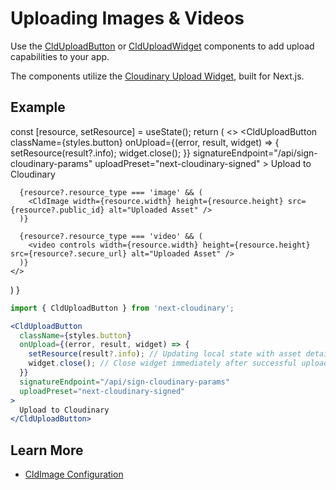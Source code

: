 



<Head>
  <title>Background Removal - Next Cloudinary</title>
  <meta name="og:title" content="Removing a Background from an Image - Next Cloudinary" />
  <meta name="og:url" content={`https://next-cloudinary.spacejelly.dev/guides/background-removal`} />
</Head>

<OgImage
  title="Background Removal"
  twitterTitle="Removing a Background from an Image"
/>

# Uploading Images & Videos

Use the [CldUploadButton](/components/clduploadbutton/basic-usage) or [CldUploadWidget](/components/clduploadwidget/basic-usage) components to add upload capabilities to your app.

The components utilize the [Cloudinary Upload Widget](https://cloudinary.com/documentation/upload_widget), built for Next.js.

## Example

  const [resource, setResource] = useState();
  return (
    <>
      <CldUploadButton
        className={styles.button}
        onUpload={(error, result, widget) => {
          setResource(result?.info);
          widget.close();
        }}
        signatureEndpoint="/api/sign-cloudinary-params"
        uploadPreset="next-cloudinary-signed"
      >
        Upload to Cloudinary
      </CldUploadButton>

      {resource?.resource_type === 'image' && (
        <CldImage width={resource.width} height={resource.height} src={resource?.public_id} alt="Uploaded Asset" />
      )}

      {resource?.resource_type === 'video' && (
        <video controls width={resource.width} height={resource.height} src={resource?.secure_url} alt="Uploaded Asset" />
      )}
    </>
  )
}

<SignedUpload />


```jsx
import { CldUploadButton } from 'next-cloudinary';

<CldUploadButton
  className={styles.button}
  onUpload={(error, result, widget) => {
    setResource(result?.info); // Updating local state with asset details
    widget.close(); // Close widget immediately after successful upload
  }}
  signatureEndpoint="/api/sign-cloudinary-params"
  uploadPreset="next-cloudinary-signed"
>
  Upload to Cloudinary
</CldUploadButton>
```

## Learn More
* [CldImage Configuration](/components/cldimage/configuration)